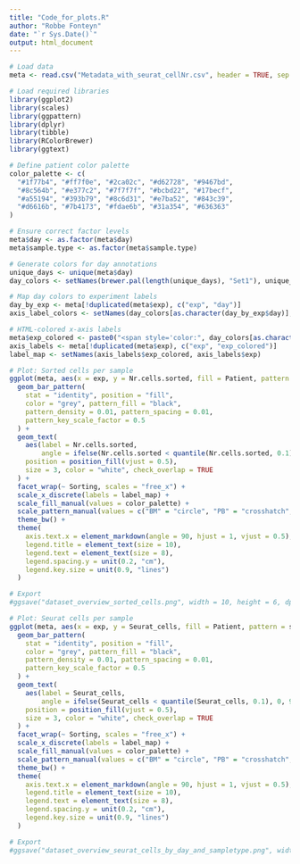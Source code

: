 ```yaml
---
title: "Code_for_plots.R"
author: "Robbe Fonteyn"
date: "`r Sys.Date()`"
output: html_document
---
```


```r
# Load data
meta <- read.csv("Metadata_with_seurat_cellNr.csv", header = TRUE, sep = ",")

# Load required libraries
library(ggplot2)
library(scales)
library(ggpattern)
library(dplyr)
library(tibble)
library(RColorBrewer)
library(ggtext)
```

```r
# Define patient color palette
color_palette <- c(
  "#1f77b4", "#ff7f0e", "#2ca02c", "#d62728", "#9467bd",
  "#8c564b", "#e377c2", "#7f7f7f", "#bcbd22", "#17becf",
  "#a55194", "#393b79", "#8c6d31", "#e7ba52", "#843c39",
  "#d6616b", "#7b4173", "#fdae6b", "#31a354", "#636363"
)

# Ensure correct factor levels
meta$day <- as.factor(meta$day)
meta$sample.type <- as.factor(meta$sample.type)

# Generate colors for day annotations
unique_days <- unique(meta$day)
day_colors <- setNames(brewer.pal(length(unique_days), "Set1"), unique_days)

# Map day colors to experiment labels
day_by_exp <- meta[!duplicated(meta$exp), c("exp", "day")]
axis_label_colors <- setNames(day_colors[as.character(day_by_exp$day)], day_by_exp$exp)

# HTML-colored x-axis labels
meta$exp_colored <- paste0("<span style='color:", day_colors[as.character(meta$day)], "'>", meta$exp, "</span>")
axis_labels <- meta[!duplicated(meta$exp), c("exp", "exp_colored")]
label_map <- setNames(axis_labels$exp_colored, axis_labels$exp)

```

```r
# Plot: Sorted cells per sample
ggplot(meta, aes(x = exp, y = Nr.cells.sorted, fill = Patient, pattern = sample.type)) +
  geom_bar_pattern(
    stat = "identity", position = "fill",
    color = "grey", pattern_fill = "black",
    pattern_density = 0.01, pattern_spacing = 0.01,
    pattern_key_scale_factor = 0.5
  ) +
  geom_text(
    aes(label = Nr.cells.sorted,
        angle = ifelse(Nr.cells.sorted < quantile(Nr.cells.sorted, 0.1), 0, 90)),
    position = position_fill(vjust = 0.5),
    size = 3, color = "white", check_overlap = TRUE
  ) +
  facet_wrap(~ Sorting, scales = "free_x") +
  scale_x_discrete(labels = label_map) +
  scale_fill_manual(values = color_palette) +
  scale_pattern_manual(values = c("BM" = "circle", "PB" = "crosshatch", "AF" = "none")) +
  theme_bw() +
  theme(
    axis.text.x = element_markdown(angle = 90, hjust = 1, vjust = 0.5),
    legend.title = element_text(size = 10),
    legend.text = element_text(size = 8),
    legend.spacing.y = unit(0.2, "cm"),
    legend.key.size = unit(0.9, "lines")
  )

# Export
#ggsave("dataset_overview_sorted_cells.png", width = 10, height = 6, dpi = 300)
```


```r
# Plot: Seurat cells per sample
ggplot(meta, aes(x = exp, y = Seurat_cells, fill = Patient, pattern = sample.type)) +
  geom_bar_pattern(
    stat = "identity", position = "fill",
    color = "grey", pattern_fill = "black",
    pattern_density = 0.01, pattern_spacing = 0.01,
    pattern_key_scale_factor = 0.5
  ) +
  geom_text(
    aes(label = Seurat_cells,
        angle = ifelse(Seurat_cells < quantile(Seurat_cells, 0.1), 0, 90)),
    position = position_fill(vjust = 0.5),
    size = 3, color = "white", check_overlap = TRUE
  ) +
  facet_wrap(~ Sorting, scales = "free_x") +
  scale_x_discrete(labels = label_map) +
  scale_fill_manual(values = color_palette) +
  scale_pattern_manual(values = c("BM" = "circle", "PB" = "crosshatch", "AF" = "none")) +
  theme_bw() +
  theme(
    axis.text.x = element_markdown(angle = 90, hjust = 1, vjust = 0.5),
    legend.title = element_text(size = 10),
    legend.text = element_text(size = 8),
    legend.spacing.y = unit(0.2, "cm"),
    legend.key.size = unit(0.9, "lines")
  )

# Export
#ggsave("dataset_overview_seurat_cells_by_day_and_sampletype.png", width = 10, height = 6, dpi = 300)

```
